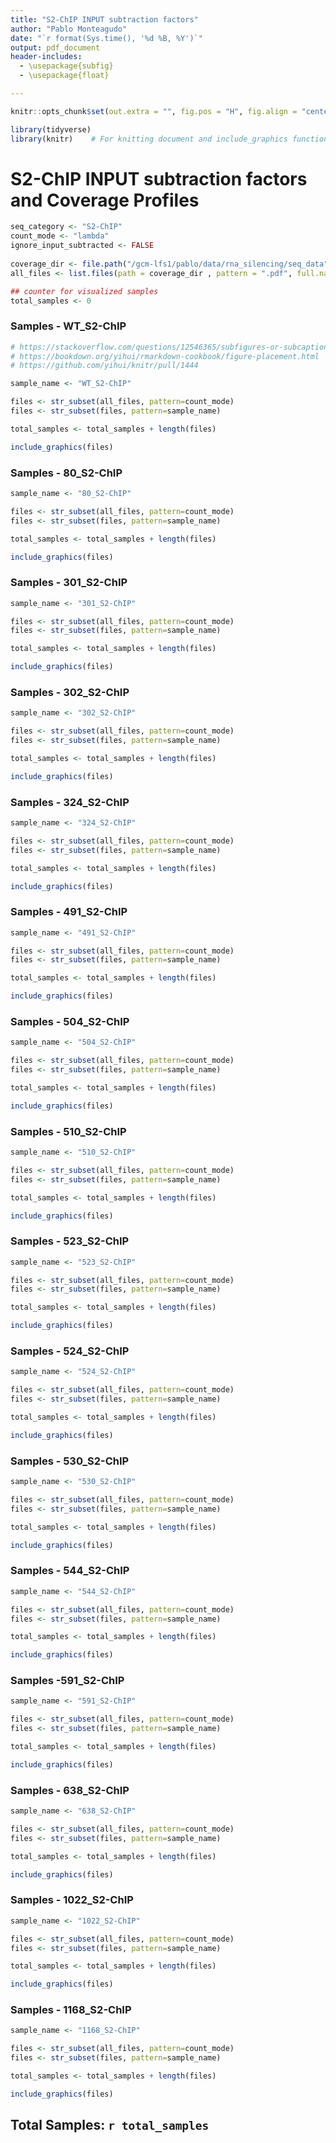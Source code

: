 ```yaml
---
title: "S2-ChIP INPUT subtraction factors"
author: "Pablo Monteagudo"
date: "`r format(Sys.time(), '%d %B, %Y')`"
output: pdf_document
header-includes:
  - \usepackage{subfig}
  - \usepackage{float}

---
```


```r
knitr::opts_chunk$set(out.extra = "", fig.pos = "H", fig.align = "center", out.width = "0.8\\textwidth")

library(tidyverse)
library(knitr)    # For knitting document and include_graphics function
```

\newpage

# S2-ChIP INPUT subtraction factors and Coverage Profiles

```r
seq_category <- "S2-ChIP"
count_mode <- "lambda"
ignore_input_subtracted <- FALSE
  
coverage_dir <- file.path("/gcm-lfs1/pablo/data/rna_silencing/seq_data", seq_category, "INPUT_factors")
all_files <- list.files(path = coverage_dir , pattern = ".pdf", full.names = TRUE, recursive = TRUE)

## counter for visualized samples
total_samples <- 0
```


### Samples - WT_S2-ChIP

```r

# https://stackoverflow.com/questions/12546365/subfigures-or-subcaptions-with-knitr
# https://bookdown.org/yihui/rmarkdown-cookbook/figure-placement.html
# https://github.com/yihui/knitr/pull/1444

sample_name <- "WT_S2-ChIP"

files <- str_subset(all_files, pattern=count_mode)
files <- str_subset(files, pattern=sample_name)

total_samples <- total_samples + length(files)

include_graphics(files)
```

### Samples - 80_S2-ChIP

```r

sample_name <- "80_S2-ChIP"

files <- str_subset(all_files, pattern=count_mode)
files <- str_subset(files, pattern=sample_name)

total_samples <- total_samples + length(files)

include_graphics(files)
```

### Samples - 301_S2-ChIP

```r

sample_name <- "301_S2-ChIP"

files <- str_subset(all_files, pattern=count_mode)
files <- str_subset(files, pattern=sample_name)

total_samples <- total_samples + length(files)

include_graphics(files)
```

### Samples - 302_S2-ChIP

```r

sample_name <- "302_S2-ChIP"

files <- str_subset(all_files, pattern=count_mode)
files <- str_subset(files, pattern=sample_name)

total_samples <- total_samples + length(files)

include_graphics(files)
```

### Samples - 324_S2-ChIP

```r

sample_name <- "324_S2-ChIP"

files <- str_subset(all_files, pattern=count_mode)
files <- str_subset(files, pattern=sample_name)

total_samples <- total_samples + length(files)

include_graphics(files)
```

\newpage

### Samples - 491_S2-ChIP

```r

sample_name <- "491_S2-ChIP"

files <- str_subset(all_files, pattern=count_mode)
files <- str_subset(files, pattern=sample_name)

total_samples <- total_samples + length(files)

include_graphics(files)
```

\newpage

### Samples - 504_S2-ChIP

```r

sample_name <- "504_S2-ChIP"

files <- str_subset(all_files, pattern=count_mode)
files <- str_subset(files, pattern=sample_name)

total_samples <- total_samples + length(files)

include_graphics(files)
```

### Samples - 510_S2-ChIP

```r

sample_name <- "510_S2-ChIP"

files <- str_subset(all_files, pattern=count_mode)
files <- str_subset(files, pattern=sample_name)

total_samples <- total_samples + length(files)

include_graphics(files)
```

### Samples - 523_S2-ChIP

```r

sample_name <- "523_S2-ChIP"

files <- str_subset(all_files, pattern=count_mode)
files <- str_subset(files, pattern=sample_name)

total_samples <- total_samples + length(files)

include_graphics(files)
```

### Samples - 524_S2-ChIP

```r

sample_name <- "524_S2-ChIP"

files <- str_subset(all_files, pattern=count_mode)
files <- str_subset(files, pattern=sample_name)

total_samples <- total_samples + length(files)

include_graphics(files)
```

### Samples - 530_S2-ChIP

```r

sample_name <- "530_S2-ChIP"

files <- str_subset(all_files, pattern=count_mode)
files <- str_subset(files, pattern=sample_name)

total_samples <- total_samples + length(files)

include_graphics(files)
```

### Samples - 544_S2-ChIP

```r

sample_name <- "544_S2-ChIP"

files <- str_subset(all_files, pattern=count_mode)
files <- str_subset(files, pattern=sample_name)

total_samples <- total_samples + length(files)

include_graphics(files)
```

### Samples -591_S2-ChIP

```r

sample_name <- "591_S2-ChIP"

files <- str_subset(all_files, pattern=count_mode)
files <- str_subset(files, pattern=sample_name)

total_samples <- total_samples + length(files)

include_graphics(files)
```

### Samples - 638_S2-ChIP

```r

sample_name <- "638_S2-ChIP"

files <- str_subset(all_files, pattern=count_mode)
files <- str_subset(files, pattern=sample_name)

total_samples <- total_samples + length(files)

include_graphics(files)
```


### Samples - 1022_S2-ChIP

```r

sample_name <- "1022_S2-ChIP"

files <- str_subset(all_files, pattern=count_mode)
files <- str_subset(files, pattern=sample_name)

total_samples <- total_samples + length(files)

include_graphics(files)
```

### Samples - 1168_S2-ChIP

```r

sample_name <- "1168_S2-ChIP"

files <- str_subset(all_files, pattern=count_mode)
files <- str_subset(files, pattern=sample_name)

total_samples <- total_samples + length(files)

include_graphics(files)
```

## Total Samples: `r total_samples`